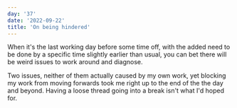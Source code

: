 ```yaml
---
day: '37'
date: '2022-09-22'
title: 'On being hindered'
---
```


When it's the last working day before some time off, with the added need to be done by a specific time slightly earlier than usual, you can bet there will be weird issues to work around and diagnose.

Two issues, neither of them actually caused by my own work, yet blocking my work from moving forwards took me right up to the end of the the day and beyond. Having a loose thread going into a break isn't what I'd hoped for.
